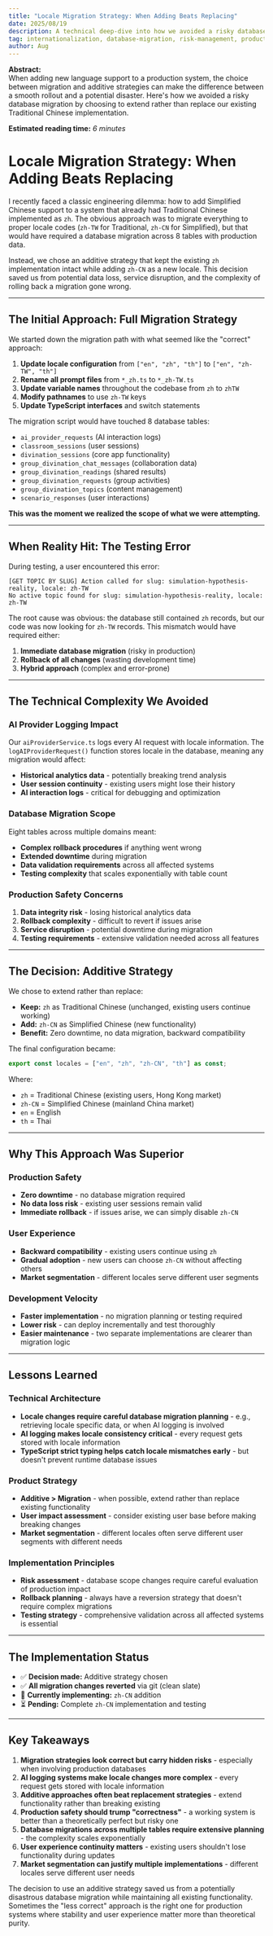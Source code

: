 ```yaml
---
title: "Locale Migration Strategy: When Adding Beats Replacing"
date: 2025/08/19
description: A technical deep-dive into how we avoided a risky database migration by choosing an additive strategy for adding Simplified Chinese support to our Traditional Chinese implementation.
tag: internationalization, database-migration, risk-management, production-deployment, locale-strategy, technical-decision-making
author: Aug
---
```



**Abstract:**  
When adding new language support to a production system, the choice between migration and additive strategies can make the difference between a smooth rollout and a potential disaster. Here's how we avoided a risky database migration by choosing to extend rather than replace our existing Traditional Chinese implementation.

**Estimated reading time:** _6 minutes_

# Locale Migration Strategy: When Adding Beats Replacing

I recently faced a classic engineering dilemma: how to add Simplified Chinese support to a system that already had Traditional Chinese implemented as `zh`. The obvious approach was to migrate everything to proper locale codes (`zh-TW` for Traditional, `zh-CN` for Simplified), but that would have required a database migration across 8 tables with production data.

Instead, we chose an additive strategy that kept the existing `zh` implementation intact while adding `zh-CN` as a new locale. This decision saved us from potential data loss, service disruption, and the complexity of rolling back a migration gone wrong.

---

## The Initial Approach: Full Migration Strategy

We started down the migration path with what seemed like the "correct" approach:

1. **Update locale configuration** from `["en", "zh", "th"]` to `["en", "zh-TW", "th"]`
2. **Rename all prompt files** from `*_zh.ts` to `*_zh-TW.ts`
3. **Update variable names** throughout the codebase from `zh` to `zhTW`
4. **Modify pathnames** to use `zh-TW` keys
5. **Update TypeScript interfaces** and switch statements

The migration script would have touched 8 database tables:

- `ai_provider_requests` (AI interaction logs)
- `classroom_sessions` (user sessions)
- `divination_sessions` (core app functionality)
- `group_divination_chat_messages` (collaboration data)
- `group_divination_readings` (shared results)
- `group_divination_requests` (group activities)
- `group_divination_topics` (content management)
- `scenario_responses` (user interactions)

**This was the moment we realized the scope of what we were attempting.**

---

## When Reality Hit: The Testing Error

During testing, a user encountered this error:

```
[GET TOPIC BY SLUG] Action called for slug: simulation-hypothesis-reality, locale: zh-TW
No active topic found for slug: simulation-hypothesis-reality, locale: zh-TW
```

The root cause was obvious: the database still contained `zh` records, but our code was now looking for `zh-TW` records. This mismatch would have required either:

1. **Immediate database migration** (risky in production)
2. **Rollback of all changes** (wasting development time)
3. **Hybrid approach** (complex and error-prone)

---

## The Technical Complexity We Avoided

### AI Provider Logging Impact

Our `aiProviderService.ts` logs every AI request with locale information. The `logAIProviderRequest()` function stores locale in the database, meaning any migration would affect:

- **Historical analytics data** - potentially breaking trend analysis
- **User session continuity** - existing users might lose their history
- **AI interaction logs** - critical for debugging and optimization

### Database Migration Scope

Eight tables across multiple domains meant:

- **Complex rollback procedures** if anything went wrong
- **Extended downtime** during migration
- **Data validation requirements** across all affected systems
- **Testing complexity** that scales exponentially with table count

### Production Safety Concerns

1. **Data integrity risk** - losing historical analytics data
2. **Rollback complexity** - difficult to revert if issues arise
3. **Service disruption** - potential downtime during migration
4. **Testing requirements** - extensive validation needed across all features

---

## The Decision: Additive Strategy

We chose to extend rather than replace:

- **Keep:** `zh` as Traditional Chinese (unchanged, existing users continue working)
- **Add:** `zh-CN` as Simplified Chinese (new functionality)
- **Benefit:** Zero downtime, no data migration, backward compatibility

The final configuration became:

```typescript
export const locales = ["en", "zh", "zh-CN", "th"] as const;
```

Where:

- `zh` = Traditional Chinese (existing users, Hong Kong market)
- `zh-CN` = Simplified Chinese (mainland China market)
- `en` = English
- `th` = Thai

---

## Why This Approach Was Superior

### Production Safety

- **Zero downtime** - no database migration required
- **No data loss risk** - existing user sessions remain valid
- **Immediate rollback** - if issues arise, we can simply disable `zh-CN`

### User Experience

- **Backward compatibility** - existing users continue using `zh`
- **Gradual adoption** - new users can choose `zh-CN` without affecting others
- **Market segmentation** - different locales serve different user segments

### Development Velocity

- **Faster implementation** - no migration planning or testing required
- **Lower risk** - can deploy incrementally and test thoroughly
- **Easier maintenance** - two separate implementations are clearer than migration logic

---

## Lessons Learned

### Technical Architecture

- **Locale changes require careful database migration planning** - e.g., retrieving locale specific data, or when AI logging is involved
- **AI logging makes locale consistency critical** - every request gets stored with locale information
- **TypeScript strict typing helps catch locale mismatches early** - but doesn't prevent runtime database issues

### Product Strategy

- **Additive > Migration** - when possible, extend rather than replace existing functionality
- **User impact assessment** - consider existing user base before making breaking changes
- **Market segmentation** - different locales often serve different user segments with different needs

### Implementation Principles

- **Risk assessment** - database scope changes require careful evaluation of production impact
- **Rollback planning** - always have a reversion strategy that doesn't require complex migrations
- **Testing strategy** - comprehensive validation across all affected systems is essential

---

## The Implementation Status

- ✅ **Decision made:** Additive strategy chosen
- ✅ **All migration changes reverted** via git (clean slate)
- 🔄 **Currently implementing:** `zh-CN` addition
- ⏳ **Pending:** Complete `zh-CN` implementation and testing

---

## Key Takeaways

1. **Migration strategies look correct but carry hidden risks** - especially when involving production databases
2. **AI logging systems make locale changes more complex** - every request gets stored with locale information
3. **Additive approaches often beat replacement strategies** - extend functionality rather than breaking existing
4. **Production safety should trump "correctness"** - a working system is better than a theoretically perfect but risky one
5. **Database migrations across multiple tables require extensive planning** - the complexity scales exponentially
6. **User experience continuity matters** - existing users shouldn't lose functionality during updates
7. **Market segmentation can justify multiple implementations** - different locales serve different user needs

The decision to use an additive strategy saved us from a potentially disastrous database migration while maintaining all existing functionality. Sometimes the "less correct" approach is the right one for production systems where stability and user experience matter more than theoretical purity.
